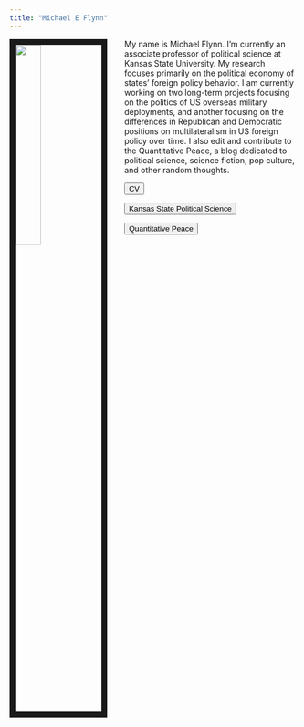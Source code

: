 ```yaml
---
title: "Michael E Flynn"
---
```


<img src="images/profile-pic.png" style="width:30%; border:10px solid; margin-right: 30px" align="left">


My name is Michael Flynn. I'm currently an associate professor of political science at Kansas State University. My research focuses primarily on the political economy of states' foreign policy behavior. I am currently working on two long-term projects focusing on the politics of US overseas military deployments, and another focusing on the differences in Republican and Democratic positions on  multilateralism in US foreign policy over time. I also edit and contribute to the Quantitative Peace, a blog dedicated to political science, science fiction, pop culture, and other random thoughts.


<form action="files/Flynn_CV.pdf">
    <input type="submit" value="CV" />
</form>

<p style="margin-bottom:0.15cm;">


<form action="https://www.k-state.edu/polsci/">
    <input type="submit" value="Kansas State Political Science" />
</form>

<p style="margin-bottom:0.15cm;">

<form action="http://quantitativepeace.com"> 
    <input type="submit" value="Quantitative Peace" />
</form>


